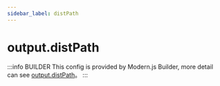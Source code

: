 ```yaml
---
sidebar_label: distPath
---
```


# output.distPath

:::info BUILDER
This config is provided by Modern.js Builder, more detail can see [output.distPath](https://modernjs.dev/builder/en/api/config-output.html#output-distpath)。
:::


<Main />
